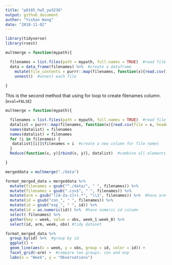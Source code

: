 ```yaml
---
title: "p8105_hw5_yw3236"
output: github_document
author: "Yishan Wang"
date: "2018-11-02"
---
```


```r
library(tidyverse)
library(rvest)
```

```r
multmerge = function(mypath){

  filenames = list.files(path = mypath, full.names = TRUE)  #read file names as a list
  data = data_frame(filenames) %>%  #create a dataframe
    mutate(file_contents = purrr::map(filenames, function(x){read.csv(file = x, header = T)})) %>%  #read each file
    unnest()  #unnest each file
  
}
```

This is the second method that using for loop to create filenames column. (`eval=FALSE`)
```r
multmerge = function(mypath){

  filenames = list.files(path = mypath, full.names = TRUE)  #read file names as a list
  datalist = purrr::map(filenames, function(x){read.csv(file = x, header = T)})  #read each csv file and store as a list
  names(datalist) = filenames
  names(datalist) = filenames
  for (i in filenames) {
   datalist[[i]]$filenames = i  #create a new column for file names
  }
  Reduce(function(x, y){rbind(x, y)}, datalist)  #combine all elements of the list

}
```

```r
mergeddata = multmerge("./data")
```

```r
format_merged_data = mergeddata %>%
  mutate(filenames = gsub("^./data/", " ", filenames)) %>%
  mutate(filenames = gsub(".csv$", " ", filenames)) %>%
  mutate(arm = gsub("([A-Za-z]+).*", "\\1", filenames)) %>%  #have arm column
  mutate(id = gsub("con_", " ", filenames)) %>%
  mutate(id = gsub("exp_", " ", id)) %>%
  mutate(id = as.numeric(id)) %>%  #have numeric id column
  select(-filenames) %>%
  gather(key = week, value = obs, week_1:week_8) %>%
  select(id, arm, week, obs) #tidy dataset
```

```r
format_merged_data %>%
  group_by(id) %>%  #group by id
  ggplot() +
  geom_line(aes(x = week, y = obs, group = id, color = id)) +
  facet_grid(~arm) +  #compare two groups: con and exp
  labs(x = "Week", y = "Observations")
```

